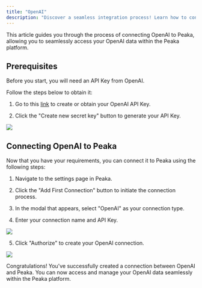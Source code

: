 ```yaml
---
title: "OpenAI"
description: "Discover a seamless integration process! Learn how to connect OpenAI to Peaka effortlessly for streamlined transactions."
---
```


This article guides you through the process of connecting OpenAI to Peaka, allowing you to seamlessly access your OpenAI data within the Peaka platform.

## Prerequisites

Before you start, you will need an API Key from OpenAI.

Follow the steps below to obtain it:

1. Go to this [link](https://platform.openai.com/account/api-keys) to create or obtain your OpenAI API Key.

2. Click the "Create new secret key" button to generate your API Key.

<img src="https://cdn.peaka.com/integrations/openai-integration-1.png" />

## Connecting OpenAI to Peaka

Now that you have your requirements, you can connect it to Peaka using the following steps:

1. Navigate to the settings page in Peaka.

2. Click the "Add First Connection" button to initiate the connection process.

3. In the modal that appears, select "OpenAI" as your connection type.

4. Enter your connection name and API Key.

<img src="https://cdn.peaka.com/integrations/openai-integration-2.png" />

5. Click "Authorize" to create your OpenAI connection.

<img src="https://cdn.peaka.com/integrations/openai-integration-3.png" />

Congratulations! You've successfully created a connection between OpenAI and Peaka. You can now access and manage your OpenAI data seamlessly within the Peaka platform.
